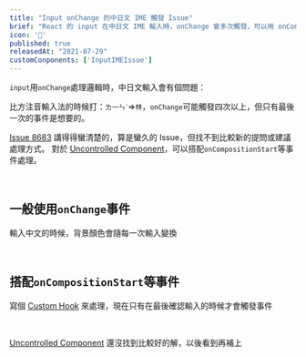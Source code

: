 ```yaml
---
title: "Input onChange 的中日文 IME 觸發 Issue"
brief: "React 的 input 在中日文 IME 輸入時，onChange 會多次觸發，可以用 onCompositionStart 來處理"
icon: '🐞'
published: true
releasedAt: "2021-07-29"
customConponents: ['InputIMEIssue']
---
```


`input`用`onChange`處理邏輯時，中日文輸入會有個問題：

比方注音輸入法的時候打：`ㄌ一ㄣˊ`=>`林`，`onChange`可能觸發四次以上，但只有最後一次的事件是想要的。

[Issue 8683](https://github.com/facebook/react/issues/8683) 講得得蠻清楚的，算是蠻久的 Issue，但找不到比較新的提問或建議處理方式。 
對於 [Uncontrolled Component](https://zh-hant.reactjs.org/docs/uncontrolled-components.html)，可以搭配`onCompositionStart`等事件處理。

<Br/>

## 一般使用`onChange`事件

輸入中文的時候，背景顏色會隨每一次輸入變換

<InputIMEIssue type="before" />

<Br/>

## 搭配`onCompositionStart`等事件

寫個 [Custom Hook](https://gist.github.com/jasteralan/85354d7efc43e1568a2ff15d7842e019) 來處理，現在只有在最後確認輸入的時候才會觸發事件

<InputIMEIssue type="solved" />

<Br/>

[Uncontrolled Component](https://zh-hant.reactjs.org/docs/uncontrolled-components.html) 還沒找到比較好的解，以後看到再補上